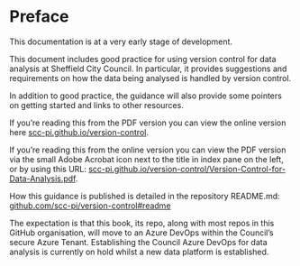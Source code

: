 # Preface {.unnumbered}

This documentation is at a very early stage of development.

This document includes good practice for using version control for data analysis at Sheffield City Council. In particular, it provides suggestions and requirements on how the data being analysed is handled by version control.

In addition to good practice, the guidance will also provide some pointers on getting started and links to other resources.

If you're reading this from the PDF version you can view the online version here [scc-pi.github.io/version-control](https://scc-pi.github.io/version-control/).

If you're reading this from the online version you can view the PDF version via the small Adobe Acrobat icon next to the title in index pane on the left, or by using this URL: [scc-pi.github.io/version-control/Version-Control-for-Data-Analysis.pdf](https://scc-pi.github.io/version-control/Version-Control-for-Data-Analysis.pdf).

How this guidance is published is detailed in the repository README.md: [github.com/scc-pi/version-control#readme](https://github.com/scc-pi/version-control#readme)

The expectation is that this book, its repo, along with most repos in this GitHub organisation, will move to an Azure DevOps within the Council's secure Azure Tenant. Establishing the Council Azure DevOps for data analysis is currently on hold whilst a new data platform is established.  